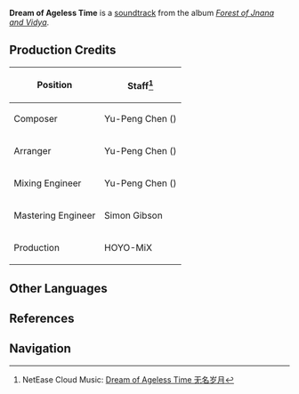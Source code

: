 {{Soundtrack Infobox
|title          =
|image          = Forest of Jnana and Vidya.png
|album          = Forest of Jnana and Vidya
|disc           = 3
|number         = 83
|featured       =
|featured2      =
|featured3      =
|featured_disc  =
|featured_disc2 =
|featured_disc3 =
|youtube_id     = hDXQcqAvV0Y
|spotify_id     = 2x2DH8j4Kjumuh2DAmeR0z
|played_in      = Lost Nursery
|during         = [[Lost Nursery]], [[Domains]]
|domain         = Deus Foundry;Reminiscent Drift
|previous       = Unbounded Barrenness
|next           = Dust and Tears
}}
'''Dream of Ageless Time''' is a [[soundtrack]] from the album ''[[Forest of Jnana and Vidya]]''.

==Production Credits==
{| class="wikitable" style="text-align:left; height:0.5em"
! Position
! Staff<ref>NetEase Cloud Music: [https://music.163.com/#/song?id=1992344599 Dream of Ageless Time 无名岁月]</ref>
|-
! Composer
| Yu-Peng Chen ({{zh|陈致逸}})
|-
! Arranger
| Yu-Peng Chen ({{zh|陈致逸}})
|-
! Mixing Engineer
| Yu-Peng Chen ({{zh|陈致逸}})
|-
! Mastering Engineer
| Simon Gibson
|-
! Production
| HOYO-MiX
|}
<!--
==Videos==
<gallery hideaddbutton="true" captionalign="center">
</gallery>

==Trivia==
-->
==Other Languages==
{{Other Languages
|en      = Dream of Ageless Time
|zhs     = 无名岁月
|zhs_rm  = Wúmíng Suìyuè
|zht     = 無名歲月
|zht_rm  = Wúmíng Suìyuè
|zh_tl   = 
|ja      = 名もなき歳月
|ja_rm   = Na mo Naki Saigetsu
|ja_tl   = Nameless Years
|tr      = 
|tr_tl   = 
|it      = 
|it_tl   = 
}}

==References==
{{Reflist}}

==Navigation==
{{Soundtrack Navbox|Forest of Jnana and Vidya}}